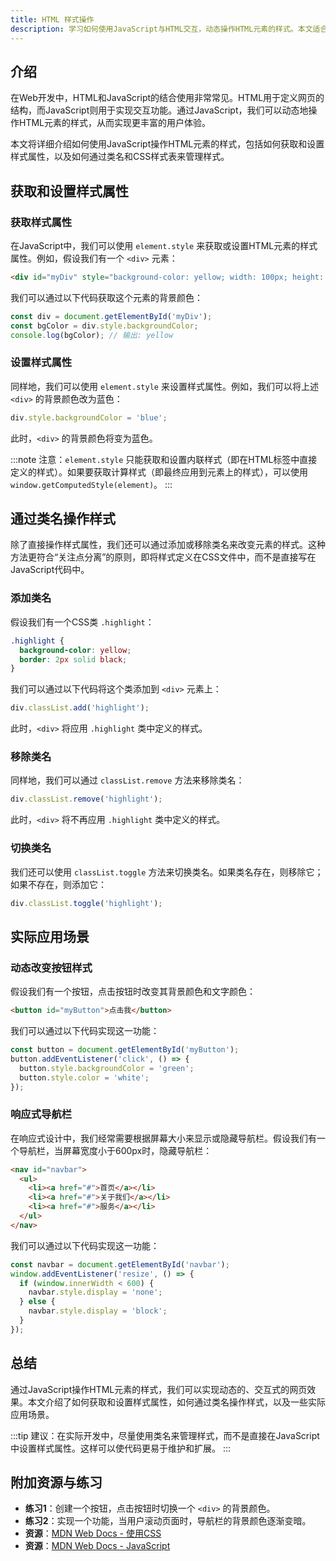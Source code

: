 ```yaml
---
title: HTML 样式操作
description: 学习如何使用JavaScript与HTML交互，动态操作HTML元素的样式。本文适合初学者，包含代码示例和实际应用场景。
---
```


## 介绍

在Web开发中，HTML和JavaScript的结合使用非常常见。HTML用于定义网页的结构，而JavaScript则用于实现交互功能。通过JavaScript，我们可以动态地操作HTML元素的样式，从而实现更丰富的用户体验。

本文将详细介绍如何使用JavaScript操作HTML元素的样式，包括如何获取和设置样式属性，以及如何通过类名和CSS样式表来管理样式。

## 获取和设置样式属性

### 获取样式属性

在JavaScript中，我们可以使用 `element.style` 来获取或设置HTML元素的样式属性。例如，假设我们有一个 `<div>` 元素：

```html
<div id="myDiv" style="background-color: yellow; width: 100px; height: 100px;"></div>
```

我们可以通过以下代码获取这个元素的背景颜色：

```javascript
const div = document.getElementById('myDiv');
const bgColor = div.style.backgroundColor;
console.log(bgColor); // 输出: yellow
```

### 设置样式属性

同样地，我们可以使用 `element.style` 来设置样式属性。例如，我们可以将上述 `<div>` 的背景颜色改为蓝色：

```javascript
div.style.backgroundColor = 'blue';
```

此时，`<div>` 的背景颜色将变为蓝色。

:::note
注意：`element.style` 只能获取和设置内联样式（即在HTML标签中直接定义的样式）。如果要获取计算样式（即最终应用到元素上的样式），可以使用 `window.getComputedStyle(element)`。
:::

## 通过类名操作样式

除了直接操作样式属性，我们还可以通过添加或移除类名来改变元素的样式。这种方法更符合“关注点分离”的原则，即将样式定义在CSS文件中，而不是直接写在JavaScript代码中。

### 添加类名

假设我们有一个CSS类 `.highlight`：

```css
.highlight {
  background-color: yellow;
  border: 2px solid black;
}
```

我们可以通过以下代码将这个类添加到 `<div>` 元素上：

```javascript
div.classList.add('highlight');
```

此时，`<div>` 将应用 `.highlight` 类中定义的样式。

### 移除类名

同样地，我们可以通过 `classList.remove` 方法来移除类名：

```javascript
div.classList.remove('highlight');
```

此时，`<div>` 将不再应用 `.highlight` 类中定义的样式。

### 切换类名

我们还可以使用 `classList.toggle` 方法来切换类名。如果类名存在，则移除它；如果不存在，则添加它：

```javascript
div.classList.toggle('highlight');
```

## 实际应用场景

### 动态改变按钮样式

假设我们有一个按钮，点击按钮时改变其背景颜色和文字颜色：

```html
<button id="myButton">点击我</button>
```

我们可以通过以下代码实现这一功能：

```javascript
const button = document.getElementById('myButton');
button.addEventListener('click', () => {
  button.style.backgroundColor = 'green';
  button.style.color = 'white';
});
```

### 响应式导航栏

在响应式设计中，我们经常需要根据屏幕大小来显示或隐藏导航栏。假设我们有一个导航栏，当屏幕宽度小于600px时，隐藏导航栏：

```html
<nav id="navbar">
  <ul>
    <li><a href="#">首页</a></li>
    <li><a href="#">关于我们</a></li>
    <li><a href="#">服务</a></li>
  </ul>
</nav>
```

我们可以通过以下代码实现这一功能：

```javascript
const navbar = document.getElementById('navbar');
window.addEventListener('resize', () => {
  if (window.innerWidth < 600) {
    navbar.style.display = 'none';
  } else {
    navbar.style.display = 'block';
  }
});
```

## 总结

通过JavaScript操作HTML元素的样式，我们可以实现动态的、交互式的网页效果。本文介绍了如何获取和设置样式属性，如何通过类名操作样式，以及一些实际应用场景。

:::tip
建议：在实际开发中，尽量使用类名来管理样式，而不是直接在JavaScript中设置样式属性。这样可以使代码更易于维护和扩展。
:::

## 附加资源与练习

- **练习1**：创建一个按钮，点击按钮时切换一个 `<div>` 的背景颜色。
- **练习2**：实现一个功能，当用户滚动页面时，导航栏的背景颜色逐渐变暗。
- **资源**：[MDN Web Docs - 使用CSS](https://developer.mozilla.org/zh-CN/docs/Web/CSS)
- **资源**：[MDN Web Docs - JavaScript](https://developer.mozilla.org/zh-CN/docs/Web/JavaScript)
